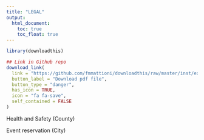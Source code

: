 ```yaml
---
title: "LEGAL"
output:
  html_document:
    toc: true
    toc_float: true
---
```



```r
library(downloadthis)
```

```r

## Link in Github repo
download_link(
  link = "https://github.com/fmmattioni/downloadthis/raw/master/inst/example/file_1.pdf",
  button_label = "Download pdf file",
  button_type = "danger",
  has_icon = TRUE,
  icon = "fa fa-save",
  self_contained = FALSE
)
```



Health and Safety (County)


Event reservation (City)
